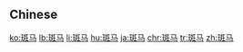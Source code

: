 ==Chinese==
{{zh-see|斑馬}}

[[ko:斑马]]
[[lb:斑马]]
[[li:斑马]]
[[hu:斑马]]
[[ja:斑马]]
[[chr:斑马]]
[[tr:斑马]]
[[zh:斑马]]